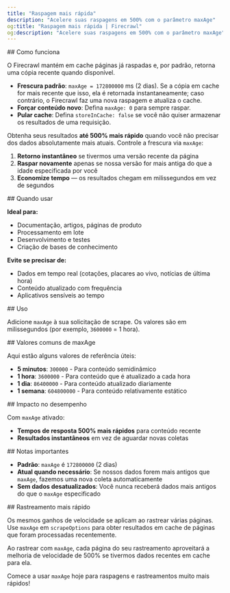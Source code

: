 ```yaml
---
title: "Raspagem mais rápida"
description: "Acelere suas raspagens em 500% com o parâmetro maxAge"
og:title: "Raspagem mais rápida | Firecrawl"
og:description: "Acelere suas raspagens em 500% com o parâmetro maxAge"
---
```




<div id="how-it-works">
  ## Como funciona
</div>

O Firecrawl mantém em cache páginas já raspadas e, por padrão, retorna uma cópia recente quando disponível.

- **Frescura padrão**: `maxAge = 172800000` ms (2 dias). Se a cópia em cache for mais recente que isso, ela é retornada instantaneamente; caso contrário, o Firecrawl faz uma nova raspagem e atualiza o cache.
- **Forçar conteúdo novo**: Defina `maxAge: 0` para sempre raspar.
- **Pular cache**: Defina `storeInCache: false` se você não quiser armazenar os resultados de uma requisição.

Obtenha seus resultados **até 500% mais rápido** quando você não precisar dos dados absolutamente mais atuais. Controle a frescura via `maxAge`:

1. **Retorno instantâneo** se tivermos uma versão recente da página
2. **Raspar novamente** apenas se nossa versão for mais antiga do que a idade especificada por você
3. **Economize tempo** — os resultados chegam em milissegundos em vez de segundos

<div id="when-to-use-this">
  ## Quando usar
</div>

**Ideal para:**

- Documentação, artigos, páginas de produto
- Processamento em lote
- Desenvolvimento e testes
- Criação de bases de conhecimento

**Evite se precisar de:**

- Dados em tempo real (cotações, placares ao vivo, notícias de última hora)
- Conteúdo atualizado com frequência
- Aplicativos sensíveis ao tempo

<div id="usage">
  ## Uso
</div>

Adicione `maxAge` à sua solicitação de scrape. Os valores são em milissegundos (por exemplo, `3600000` = 1 hora).

<CodeGroup>

<FastScrapePython />

<FastScrapeNode />

</CodeGroup>

<div id="common-maxage-values">
  ## Valores comuns de maxAge
</div>

Aqui estão alguns valores de referência úteis:

- **5 minutos**: `300000` - Para conteúdo semidinâmico
- **1 hora**: `3600000` - Para conteúdo que é atualizado a cada hora
- **1 dia**: `86400000` - Para conteúdo atualizado diariamente
- **1 semana**: `604800000` - Para conteúdo relativamente estático

<div id="performance-impact">
  ## Impacto no desempenho
</div>

Com `maxAge` ativado:

- **Tempos de resposta 500% mais rápidos** para conteúdo recente
- **Resultados instantâneos** em vez de aguardar novas coletas

<div id="important-notes">
  ## Notas importantes
</div>

- **Padrão**: `maxAge` é `172800000` (2 dias)
- **Atual quando necessário**: Se nossos dados forem mais antigos que `maxAge`, fazemos uma nova coleta automaticamente
- **Sem dados desatualizados**: Você nunca receberá dados mais antigos do que o `maxAge` especificado

<div id="faster-crawling">
  ## Rastreamento mais rápido
</div>

Os mesmos ganhos de velocidade se aplicam ao rastrear várias páginas. Use `maxAge` em `scrapeOptions` para obter resultados em cache de páginas que foram processadas recentemente.

<CodeGroup>

<FastCrawlPython />
<FastCrawlNode />
<FastCrawlCURL />

</CodeGroup>

Ao rastrear com `maxAge`, cada página do seu rastreamento aproveitará a melhoria de velocidade de 500% se tivermos dados recentes em cache para ela.

Comece a usar `maxAge` hoje para raspagens e rastreamentos muito mais rápidos!